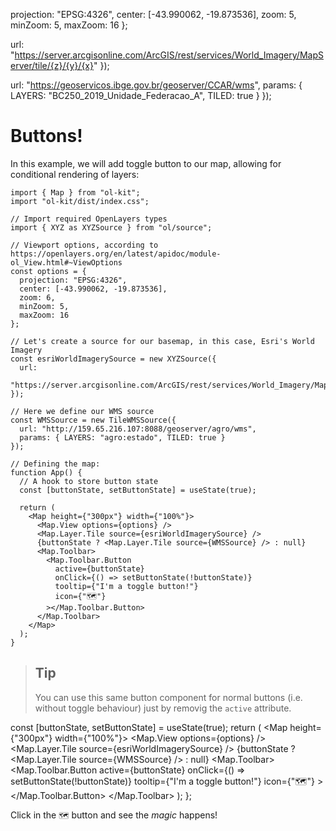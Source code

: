 
  projection: "EPSG:4326",
  center: [-43.990062, -19.873536],
  zoom: 5,
  minZoom: 5,
  maxZoom: 16
};

  url:
    "https://server.arcgisonline.com/ArcGIS/rest/services/World_Imagery/MapServer/tile/{z}/{y}/{x}"
});

  url: "https://geoservicos.ibge.gov.br/geoserver/CCAR/wms",
  params: { LAYERS: "BC250_2019_Unidade_Federacao_A", TILED: true }
});

<Meta title="Getting Started/Adding a Toolbar/Buttons!" />

# Buttons!

In this example, we will add toggle button to our map, allowing for conditional rendering of layers:

```tsx
import { Map } from "ol-kit";
import "ol-kit/dist/index.css";

// Import required OpenLayers types
import { XYZ as XYZSource } from "ol/source";

// Viewport options, according to https://openlayers.org/en/latest/apidoc/module-ol_View.html#~ViewOptions
const options = {
  projection: "EPSG:4326",
  center: [-43.990062, -19.873536],
  zoom: 6,
  minZoom: 5,
  maxZoom: 16
};

// Let's create a source for our basemap, in this case, Esri's World Imagery
const esriWorldImagerySource = new XYZSource({
  url:
    "https://server.arcgisonline.com/ArcGIS/rest/services/World_Imagery/MapServer/tile/{z}/{y}/{x}"
});

// Here we define our WMS source
const WMSSource = new TileWMSSource({
  url: "http://159.65.216.107:8088/geoserver/agro/wms",
  params: { LAYERS: "agro:estado", TILED: true }
});

// Defining the map:
function App() {
  // A hook to store button state
  const [buttonState, setButtonState] = useState(true);

  return (
    <Map height={"300px"} width={"100%"}>
      <Map.View options={options} />
      <Map.Layer.Tile source={esriWorldImagerySource} />
      {buttonState ? <Map.Layer.Tile source={WMSSource} /> : null}
      <Map.Toolbar>
        <Map.Toolbar.Button
          active={buttonState}
          onClick={() => setButtonState(!buttonState)}
          tooltip={"I'm a toggle button!"}
          icon={"🗺️"}
        ></Map.Toolbar.Button>
      </Map.Toolbar>
    </Map>
  );
}
```

> ## Tip
>
> You can use this same button component for normal buttons (i.e. without toggle behaviour) just by removig the `active` attribute.

  const [buttonState, setButtonState] = useState(true);
  return (
    <Map height={"300px"} width={"100%"}>
      <Map.View options={options} />
      <Map.Layer.Tile source={esriWorldImagerySource} />
      {buttonState ? <Map.Layer.Tile source={WMSSource} /> : null}
      <Map.Toolbar>
        <Map.Toolbar.Button
          active={buttonState}
          onClick={() => setButtonState(!buttonState)}
          tooltip={"I'm a toggle button!"}
          icon={"🗺️"}
        ></Map.Toolbar.Button>
      </Map.Toolbar>
    </Map>
  );
};

Click in the `🗺️` button and see the _magic_ happens!

<Story name="Adding a basemap layer">
  <Content />
</Story>
